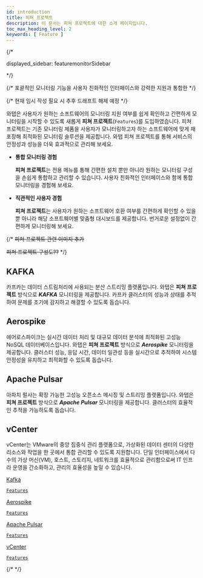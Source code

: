 ```yaml
---
id: introduction
title: 피쳐 프로젝트
description: 이 문서는 피쳐 프로젝트에 대한 소개 페이지입니다.
toc_max_heading_level: 2
keywords: [ Feature ]
---
```



{/* 

displayed_sidebar: featuremonitorSidebar 

*/}

{/* 포괄적인 모니터링 기능을 사용자 친화적인 인터페이스와 강력한 지원과 통합한 */}

{/* 현재 임시 작성 필요 시 추후 드래프트 해제 예정 */}

와탭은 사용자가 원하는 소프트웨어의 모니터링 지원 여부를 쉽게 확인하고 간편하게 모니터링을 시작할 수 있도록 새롭게 **피쳐 프로젝트**(<code class='Features'>Features</code>)를 도입하였습니다. 피쳐 프로젝트는 기존 모니터링 제품을 사용자가 모니터링하고자 하는 소프트웨어에 맞게 재포장해 최적화된 모니터링 솔루션을 제공합니다. 와탭 피쳐 프로젝트를 통해 서비스의 안정성과 성능을 더욱 효과적으로 관리해 보세요. 

* **통합 모니터링 경험**

  **피쳐 프로젝트**는 전용 메뉴를 통해 간편한 설치 뿐만 아니라 원하는 모니터링 구성을 손쉽게 통합하고 관리할 수 있습니다. 사용자 친화적인 인터페이스와 함께 통합 모니터링을 경험해 보세요. 

* **직관적인 사용자 경험**

  **피쳐 프로젝트**는 사용자가 원하는 소프트웨어 호환 여부를 간편하게 확인할 수 있을 뿐 아니라 해당 소프트웨어별 맞춤형 대시보드를 제공합니다. 번거로운 설정없이 간편하게 모니터링해 보세요. 

{/* ~~피쳐 프로젝트 관련 이미지 추가~~

~~피쳐 프로젝트 구성도??~~ */}

## KAFKA

카프카는 데이터 스트림처리에 사용되는 분산 스트리밍 플랫폼입니다. 와탭은 **피쳐 프로젝트** 방식으로 ***KAFKA*** 모니터링을 제공합니다. 카프카 클러스터의 성능과 상태를 추적하여 문제를 조기에 감지하고 해결할 수 있도록 돕습니다.

## Aerospike 

에어로스파이크는 실시간 데이터 처리 및 대규모 데이터 분석에 최적화된 고성능 NoSQL 데이터베이스입니다. 와탭은 **피쳐 프로젝트** 방식으로 ***Aerospike*** 모니터링을 제공합니다. 클러스터 성능, 응답 시간, 데이터 일관성 등을 실시간으로 추적하여 시스템 안정성을 유지하고 최적화할 수 있도록 돕습니다. 


## Apache Pulsar 

아파치 펄사는 확장 가능한 고성능 오픈소스 메시징 및 스트리밍 플랫폼입니다. 와탭은 **피쳐 프로젝트** 방식으로 ***Apache Pulsar*** 모니터링을 제공합니다. 클러스터의 효율적인 추적을 가능하도록 돕습니다. 

## vCenter 

vCenter는 VMware의 중앙 집중식 관리 플랫폼으로, 가상화된 데이터 센터의 다양한 리소스와 작업을 한 곳에서 통합 관리할 수 있도록 지원합니다. 단일 인터페이스에서 다수의 가상 머신(VM), 호스트, 스토리지, 네트워크를 효율적으로 관리함으로써 IT 인프라 운영을 간소화하고, 관리의 효율성을 높일 수 있습니다.

<div class='flex-container-s features'>

<a href='kafka-introduction'>
<div class='apm-agent'>
<div class='logo'>
<LinkImage img='index-icon/product-kafka-l.svg' desc='kafka' />
</div>
<div class='int'>
<p>Kafka</p>
<code class='Features'>Features</code>
</div>
</div>
</a>

<a href='aerospike-introduction'>
<div class='apm-agent'>
<div class='logo'>
<LinkImage img='index-icon/product-aerospike-l.svg' desc='aerospike' />
</div>
<div class='int'>
<p>Aerospike</p>
<code class='Features'>Features</code>
</div>
</div>
</a>

<a href='apache-pulsar-introduction'>
<div class='apm-agent'>
<div class='logo'>
<LinkImage img='index-icon/product-apache-pulsar-l.svg' desc='apache-pulsar' />
</div>
<div class='int'>
<p>Apache Pulsar</p>
<code class='Features'>Features</code>
</div>
</div>
</a>

<a href='vcenter-introduction'>
<div class='apm-agent'>
<div class='logo'>
<LinkImage img='vcenter.svg' desc='vCenter' />
</div>
<div class='int'>
<p>vCenter</p>
<code class='Features'>Features</code>
</div>
</div>
</a>

</div> 

{/* <DocCardList/> */}